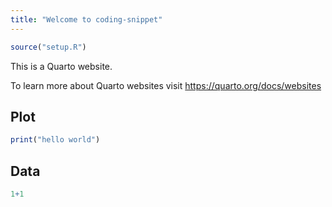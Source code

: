 ```yaml
---
title: "Welcome to coding-snippet"
---
```

```r
source("setup.R")
```
This is a Quarto website.

To learn more about Quarto websites visit <https://quarto.org/docs/websites>

::: {.panel-tabset}

## Plot

```r
print("hello world")
```

## Data

```r
1+1
```

:::
